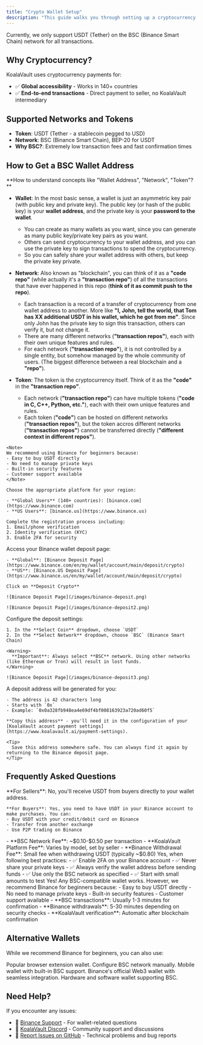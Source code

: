 ```yaml
---
title: "Crypto Wallet Setup"
description: "This guide walks you through setting up a cryptocurrency wallet to buy and sell models on KoalaVault"
---
```


<Note>
Currently, we only support USDT (Tether) on the BSC (Binance Smart Chain) network for all transactions.
</Note>

## Why Cryptocurrency?

KoalaVault uses cryptocurrency payments for:
- ✅ **Global accessibility** - Works in 140+ countries
- ✅ **End-to-end transactions** - Direct payment to seller, no KoalaVault intermediary

## Supported Networks and Tokens

- **Token**: USDT (Tether - a stablecoin pegged to USD)
- **Network**: BSC (Binance Smart Chain), BEP-20 for USDT
- **Why BSC?**: Extremely low transaction fees and fast confirmation times

## How to Get a BSC Wallet Address

<Tip>
**How to understand concepts like "Wallet Address", "Network", "Token"?**

- **Wallet**: In the most basic sense, a wallet is just an asymmetric key pair (with public key and private key). The public key (or hash of the public key) is your **wallet address**, and the private key is your **password to the wallet**.
  - You can create as many wallets as you want, since you can generate as many public key/private key pairs as you want.
  - Others can send cryptocurrency to your wallet address, and you can use the private key to sign transactions to spend the cryptocurrency.
  - So you can safely share your wallet address with others, but keep the private key private.
- **Network**: Also known as "blockchain", you can think of it as a **"code repo"** (while actually it's a **"transaction repo"**) of all the transactions that have ever happened in this repo (**think of it as commit push to the repo**).
  - Each transaction is a record of a transfer of cryptocurrency from one wallet address to another. More like **"I, John, tell the world, that Tom has XX additional USDT in his wallet, which he got from me"**. Since only John has the private key to sign this transaction, others can verify it, but not change it.
  - There are many different networks (**"transaction repos"**), each with their own unique features and rules.
  - For each network (**"transaction repo"**), it is not controlled by a single entity, but somehow managed by the whole community of users. (The biggest difference between a real blockchain and a **"repo"**).

- **Token**: The token is the cryptocurrency itself. Think of it as the **"code"** in the **"transaction repo"**.
  - Each network (**"transaction repo"**) can have multiple tokens (**"code in C, C++, Python, etc."**), each with their own unique features and rules.
  - Each token (**"code"**) can be hosted on different networks (**"transaction repos"**), but the token accros different networks (**"transaction repos"**) cannot be transferred directly (**"different context in different repos"**).

</Tip>


<Steps>
  <Step title="Register a Binance Account">

    <Note>
    We recommend using Binance for beginners because:
    - Easy to buy USDT directly
    - No need to manage private keys
    - Built-in security features
    - Customer support available
    </Note>

    Choose the appropriate platform for your region:
    
    - **Global Users** (140+ countries): [binance.com](https://www.binance.com)
    - **US Users**: [binance.us](https://www.binance.us)
    
    Complete the registration process including:
    1. Email/phone verification
    2. Identity verification (KYC)
    3. Enable 2FA for security
  </Step>

  <Step title="Navigate to Deposit Page">
    Access your Binance wallet deposit page:
    
    - **Global**: [Binance Deposit Page](https://www.binance.com/en/my/wallet/account/main/deposit/crypto)
    - **US**: [Binance.US Deposit Page](https://www.binance.us/en/my/wallet/account/main/deposit/crypto)
    
    Click on **Deposit Crypto**

    ![Binance Deposit Page](/images/binance-deposit.png)

    ![Binance Deposit Page](/images/binance-deposit2.png)

  </Step>

  <Step title="Select USDT and BSC Network">
    Configure the deposit settings:
    
    1. In the **Select Coin** dropdown, choose `USDT`
    2. In the **Select Network** dropdown, choose `BSC` (Binance Smart Chain)
    
    <Warning>
      **Important**: Always select **BSC** network. Using other networks (like Ethereum or Tron) will result in lost funds.
    </Warning>

    ![Binance Deposit Page](/images/binance-deposit3.png)
  </Step>

  <Step title="Copy Your Wallet Address">
    A deposit address will be generated for you:
    
    - The address is 42 characters long
    - Starts with `0x`
    - Example: `0x0a328fb948ea4e69df4bf008163923a720ad60f5`
    
    **Copy this address** - you'll need it in the configuration of your [KoalaVault acount payment settings](https://www.koalavault.ai/payment-settings).
    
    <Tip>
      Save this address somewhere safe. You can always find it again by returning to the Binance deposit page.
    </Tip>
  </Step>
</Steps>


## Frequently Asked Questions

<AccordionGroup>
  <Accordion title="Do I need to buy USDT first?">
    **For Sellers**: No, you'll receive USDT from buyers directly to your wallet address.
    
    **For Buyers**: Yes, you need to have USDT in your Binance account to make purchases. You can:
    - Buy USDT with your credit/debit card on Binance
    - Transfer from another exchange
    - Use P2P trading on Binance
  </Accordion>

  <Accordion title="What are the transaction fees?">
    - **BSC Network Fee**: ~$0.10-$0.50 per transaction
    - **KoalaVault Platform Fee**: Varies by model, set by seller
    - **Binance Withdrawal Fee**: Small fee when withdrawing USDT (typically ~$0.80)
  </Accordion>

  <Accordion title="Is it safe to use cryptocurrency?">
    Yes, when following best practices:
    - ✅ Enable 2FA on your Binance account
    - ✅ Never share your private keys
    - ✅ Always verify the wallet address before sending funds
    - ✅ Use only the BSC network as specified
    - ✅ Start with small amounts to test
  </Accordion>

  <Accordion title="Can I use a different wallet (MetaMask, Trust Wallet, etc.)?">
    Yes! Any BSC-compatible wallet works. However, we recommend Binance for beginners because:
    - Easy to buy USDT directly
    - No need to manage private keys
    - Built-in security features
    - Customer support available
  </Accordion>

  <Accordion title="How long do transactions take?">
    - **BSC transactions**: Usually 1-3 minutes for confirmation
    - **Binance withdrawals**: 5-30 minutes depending on security checks
    - **KoalaVault verification**: Automatic after blockchain confirmation
  </Accordion>
</AccordionGroup>

## Alternative Wallets

While we recommend Binance for beginners, you can also use:

<CardGroup cols={2}>
  <Card title="MetaMask" icon="wallet" href="https://metamask.io">
    Popular browser extension wallet. Configure BSC network manually.
  </Card>
  <Card title="Trust Wallet" icon="mobile" href="https://trustwallet.com">
    Mobile wallet with built-in BSC support.
  </Card>
  <Card title="Binance Wallet" icon="coins" href="https://www.binance.com/en/web3wallet">
    Binance's official Web3 wallet with seamless integration.
  </Card>
  <Card title="SafePal" icon="shield" href="https://www.safepal.com">
    Hardware and software wallet supporting BSC.
  </Card>
</CardGroup>

## Need Help?

If you encounter any issues:
- 💬 [Binance Support](https://www.binance.com/en/support) - For wallet-related questions
- 🎯 [KoalaVault Discord](https://discord.gg/koalavault) - Community support and discussions
- 🐛 [Report Issues on GitHub](https://github.com/koalavault-ai/koalavault.ai/issues) - Technical problems and bug reports


